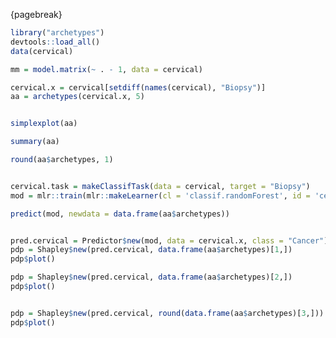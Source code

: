 
{pagebreak}

```r

library("archetypes")
devtools::load_all()
data(cervical)

mm = model.matrix(~ . - 1, data = cervical)

cervical.x = cervical[setdiff(names(cervical), "Biopsy")]
aa = archetypes(cervical.x, 5)


simplexplot(aa)

summary(aa)

round(aa$archetypes, 1)


cervical.task = makeClassifTask(data = cervical, target = "Biopsy")
mod = mlr::train(mlr::makeLearner(cl = 'classif.randomForest', id = 'cervical-rf', predict.type = 'prob'), cervical.task)

predict(mod, newdata = data.frame(aa$archetypes))


pred.cervical = Predictor$new(mod, data = cervical.x, class = "Cancer")
pdp = Shapley$new(pred.cervical, data.frame(aa$archetypes)[1,]) 
pdp$plot()

pdp = Shapley$new(pred.cervical, data.frame(aa$archetypes)[2,]) 
pdp$plot()


pdp = Shapley$new(pred.cervical, round(data.frame(aa$archetypes)[3,])) 
pdp$plot()
```


<!-- Using archetypes for interpretability:  -->
<!-- - Find archetypes -->
<!-- - Get predictions for archetypes -->
<!-- - Interpret -->